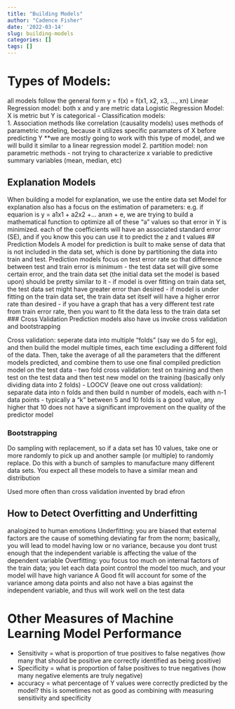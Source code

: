 ```yaml
---
title: "Building Models"
author: "Cadence Fisher"
date: '2022-03-14'
slug: building-models
categories: []
tags: []
---
```

# Types of Models:
all models follow the general form y = f(x) = f(x1, x2, x3, ..., xn)
Linear Regression model: both x and y are metric data
Logistic Regression Model: X is metric but Y is categorical
- Classification models:  
    1. Association methods like correlation (causality models) uses methods of parametric modeling, because it utilizes specific paramaters of X before predicting Y **we are mostly going to work with this type of model, and we will build it similar to a linear regression model
    2. partition model: non parametric methods - not trying to characterize x variable to predictive summary variables (mean, median, etc)
    
 
## Explanation Models
When building a model for explanation, we use the entire data set
Model for explanation also has a focus on the estimation of parameters: e.g. if equarion is y = a1x1 + a2x2 +... anxn + e, we are trying to build a mathematical function to optimize all of these "a" values so that error in Y is minimized. each of the coefficients will have an associated standard error (SE), and if you know this you can use it to predict the z and t values
## Prediction Models
A model for prediction is built to make sense of data that is not included in the data set, which is done by partitioning the data into train and test.
Prediction models focus on test error rate so that difference between test and train error is minimum
- the test data set will give some certain error, and the train data set (the initial data set the model is based upon) should be pretty similar to it
- if model is over fitting on train data set, the test data set might have greater error than desired
- if model is under fitting on the train data set, the train data set itself will have a higher error rate than desired
- if you have a graph that has a very different test rate from train error rate, then you want to fit the data less to the train data set
### Cross Validation
Prediction models also have us invoke cross validation and bootstrapping

Cross validation: seperate data into multiple "folds" (say we do 5 for eg), and then build the model multiple times, each time excluding a different fold of the data. Then, take the average of all the parameters that the different models predicted, and combine them to use one final compiled prediction model on the test data
- two fold cross validation: test on training and then test on the test data and then test new model on the training (basically only dividing data into 2 folds)
- LOOCV (leave one out cross validation): separate data into n folds and then build n number of models, each with n-1 data points 
- typically a "k" between 5 and 10 folds is a good value, any higher that 10 does not have a significant improvement on the quality of the predictor model

### Bootstrapping
Do sampling with replacement, so if a data set has 10 values, take one or more randomly to pick up and another sample (or multiple) to randomly replace. Do this with a bunch of samples to manufacture many different data sets. You expect all these models to have a similar mean and distribution

Used more often than cross validation
invented by brad efron

## How to Detect Overfitting and Underfitting
analogized to human emotions
Underfitting: you are biased that external factors are the cause of something deviating far from the norm; basically, you will lead to model having low or no variance, because you dont trust enough that the independent variable is affecting the value of the dependent variable
Overfitting: you  focus too much on internal factors of the train data; you let each data point control the model too much, and your model will have high variance
A Good fit will account for some of the variance among data points and also not have a bias against the independent variable, and thus will work well on the test data

# Other Measures of Machine Learning Model Performance
- Sensitivity = what is proportion of true positives to false negatives (how many that should be positive are correctly identified as being positive)
- Specificity = what is proportion of false positives to true negatives (how many negative elements are truly negative)
- accuracy = what percentage of Y values were correctly predicted by the model? this is sometimes not as good as combining with measuring sensitivity and specificity